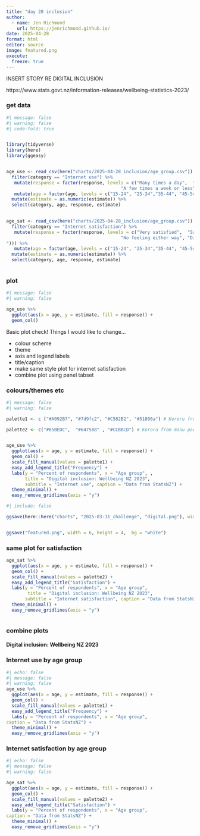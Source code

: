```yaml
---
title: "day 28 inclusion"
author:
  - name: Jen Richmond
    url: https://jenrichmond.github.io/
date: 2025-04-28
format: html
editor: source
image: featured.png
execute:
  freeze: true
---
```


INSERT STORY RE DIGITAL INCLUSION

https://www.stats.govt.nz/information-releases/wellbeing-statistics-2023/

### get data

```r
#| message: false
#| warning: false
#| code-fold: true


library(tidyverse)
library(here)
library(ggeasy)


age_use <- read_csv(here("charts/2025-04-28_inclusion/age_group.csv")) %>%
  filter(category == "Internet use") %>%
   mutate(response = factor(response, levels = c("Many times a day",  "Once or twice a day", 
                                           "A few times a week or less", "Never use it"))) %>%
   mutate(age = factor(age, levels = c("15-24", "25-34","35-44", "45-54","55-64","65-74","75+"))) %>%
  mutate(estimate = as.numeric(estimate)) %>%
  select(category, age, response, estimate)

      
age_sat <- read_csv(here("charts/2025-04-28_inclusion/age_group.csv")) %>%
  filter(category == "Internet satisfaction") %>%
   mutate(response = factor(response, levels = c("Very satisfied",  "Satisfied", 
                                           "No feeling either way", "Dissatisfied/very dissatisfied
"))) %>%
   mutate(age = factor(age, levels = c("15-24", "25-34","35-44", "45-54","55-64","65-74","75+"))) %>%
  mutate(estimate = as.numeric(estimate)) %>%
  select(category, age, response, estimate)
      


```

### plot

```r
#| message: false
#| warning: false

age_use %>%
  ggplot(aes(x = age, y = estimate, fill = response)) +
  geom_col() 

```

Basic plot check! Things I would like to change...

- colour scheme
- theme
- axis and legend labels
- title/caption
- make same style plot for internet satisfaction
- combine plot using panel tabset


### colours/themes etc

```r
#| message: false
#| warning: false

palette1 <- c ("#A092B7", "#7d9fc2", "#C582B2", "#51806a") # Kereru from manu package

palette2 <- c("#85BEDC",  "#647588" , "#CCBBCD") # Korora from manu package


age_use %>%
  ggplot(aes(x = age, y = estimate, fill = response)) +
  geom_col() +
  scale_fill_manual(values = palette1) +
  easy_add_legend_title("Frequency") +
  labs(y = "Percent of respondents", x = "Age group", , 
       title = "Digital inclusion: Wellbeing NZ 2023", 
       subtitle = "Internet use", caption = "Data from StatsNZ") +
  theme_minimal() +
  easy_remove_gridlines(axis = "y") 

```


```r
#| include: false

ggsave(here::here("charts", "2025-03-31_challenge", "digital.png"), width = 6, height = 4,  bg = "white")


ggsave("featured.png", width = 6, height = 4,  bg = "white")
```

### same plot for satisfaction

```r


age_sat %>%
  ggplot(aes(x = age, y = estimate, fill = response)) +
  geom_col() +
  scale_fill_manual(values = palette2) +
  easy_add_legend_title("Satisfaction") +
  labs(y = "Percent of respondents", x = "Age group", 
        title = "Digital inclusion: Wellbeing NZ 2023", 
       subtitle = "Internet satisfaction", caption = "Data from StatsNZ") +
  theme_minimal() +
  easy_remove_gridlines(axis = "y") 



```



### combine plots


#### Digital inclusion: Wellbeing NZ 2023

::: panel-tabset

### Internet use by age group

```r
#| echo: false
#| message: false
#| warning: false
age_use %>%
  ggplot(aes(x = age, y = estimate, fill = response)) +
  geom_col() +
  scale_fill_manual(values = palette1) +
  easy_add_legend_title("Frequency") +
  labs(y = "Percent of respondents", x = "Age group", 
caption = "Data from StatsNZ") +
  theme_minimal() +
  easy_remove_gridlines(axis = "y") 
```

### Internet satisfaction by age group

```r
#| echo: false
#| message: false
#| warning: false

age_sat %>%
  ggplot(aes(x = age, y = estimate, fill = response)) +
  geom_col() +
  scale_fill_manual(values = palette2) +
  easy_add_legend_title("Satisfaction") +
  labs(y = "Percent of respondents", x = "Age group", 
caption = "Data from StatsNZ") +
  theme_minimal() +
  easy_remove_gridlines(axis = "y") 

```

:::

